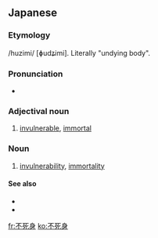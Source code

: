 ==Japanese==
{{ja-kanjitab|ふ|し|み|k2=じ|yomi=ok|r=y}}

===Etymology===
/huzimi/ [ɸudʑimi]. Literally "undying body".

===Pronunciation===
* {{IPA|[ɸudʑimi]|lang=ja}}

===Adjectival noun===
{{ja-adj|infl=na|ふじみ}}

# [[invulnerable]], [[immortal]]

===Noun===
{{ja-noun|ふじみ}}

# [[invulnerability]], [[immortality]]

====See also====
* {{ja-r|不死|ふし|gloss=[[immortality]]}}
* {{ja-r|不死鳥|ふしちょう|gloss=a [[phoenix]]}}

[[fr:不死身]]
[[ko:不死身]]
